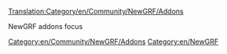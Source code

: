 [[Translation:Category/en/Community/NewGRF/Addons]]

[[Category:en/Community/NewGRF/Addons]]
NewGRF addons focus

[[Category:en/NewGRF]]